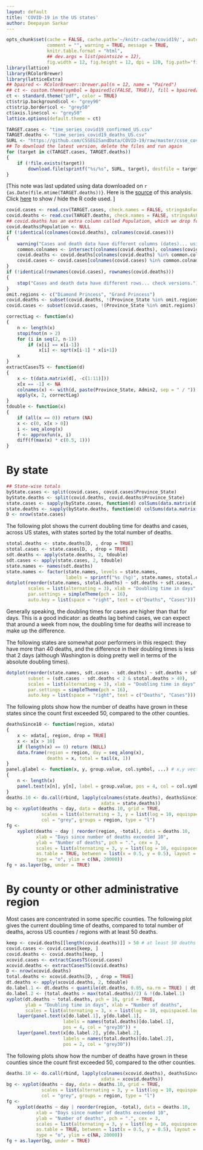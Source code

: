 ```yaml
---
layout: default
title: 'COVID-19 in the US states'
author: Deepayan Sarkar
---
```




```r
opts_chunk$set(cache = FALSE, cache.path='~/knitr-cache/covid19/', autodep = TRUE,
               comment = "", warning = TRUE, message = TRUE,
               knitr.table.format = "html",
			   ## dev.args = list(pointsize = 12),
               fig.width = 12, fig.height = 12, dpi = 120, fig.path='figures/us-')
library(lattice)
library(RColorBrewer)
library(latticeExtra)
## bpaired <- RColorBrewer::brewer.pal(n = 12, name = "Paired")
## ct <- custom.theme(symbol = bpaired[c(FALSE, TRUE)], fill = bpaired[c(TRUE, FALSE)])
ct <- standard.theme("pdf", color = TRUE)
ct$strip.background$col <- "grey90"
ct$strip.border$col <- "grey50"
ct$axis.line$col <- "grey50"
lattice.options(default.theme = ct)
```

```r
TARGET.cases <- "time_series_covid19_confirmed_US.csv"
TARGET.deaths <- "time_series_covid19_deaths_US.csv"
SURL <- "https://github.com/CSSEGISandData/COVID-19/raw/master/csse_covid_19_data/csse_covid_19_time_series"
## To download the latest version, delete the files and run again
for (target in c(TARGET.cases, TARGET.deaths))
{
	if (!file.exists(target))
        download.file(sprintf("%s/%s", SURL, target), destfile = target)
}
```


[This note was last updated using data downloaded on 
`r {as.Date(file.mtime(TARGET.deaths))}`. Here is the
[source](https://github.com/deepayan/deepayan.github.io/blob/master/covid-19/us-states.rmd) of this analysis. Click <a href="#"
data-toggle="collapse" data-target="div.sourceCode"
aria-expanded="true">here</a> to show / hide the R code used. ]


```r
covid.cases <- read.csv(TARGET.cases, check.names = FALSE, stringsAsFactors = FALSE)
covid.deaths <- read.csv(TARGET.deaths, check.names = FALSE, stringsAsFactors = FALSE)
## covid.deaths has an extra column called Population, which we drop for now
covid.deaths$Population <- NULL
if (!identical(colnames(covid.deaths), colnames(covid.cases)))
{
    warning("Cases and death data have different columns (dates)... using common ones.")
    common.colnames <- intersect(colnames(covid.deaths), colnames(covid.cases))
    covid.deaths <- covid.deaths[colnames(covid.deaths) %in% common.colnames]
    covid.cases <- covid.cases[colnames(covid.cases) %in% common.colnames]
}
if (!identical(rownames(covid.cases), rownames(covid.deaths)))
{
    stop("Cases and death data have different rows... check versions.")
}
omit.regions <- c("Diamond Princess", "Grand Princess")
covid.deaths <- subset(covid.deaths, !(Province_State %in% omit.regions))
covid.cases <- subset(covid.cases, !(Province_State %in% omit.regions))
```




```r
correctLag <- function(x)
{
    n <- length(x)
    stopifnot(n > 2)
    for (i in seq(2, n-1))
        if (x[i] == x[i-1])
            x[i] <- sqrt(x[i-1] * x[i+1])
    x
}
extractCasesTS <- function(d)
{
    x <- t(data.matrix(d[, -c(1:11)]))
    x[x == -1] <- NA
    colnames(x) <- with(d, paste(Province_State, Admin2, sep = " / "))
    apply(x, 2, correctLag)
}
tdouble <- function(x)
{
    if (all(x == 0)) return (NA)
    x <- c(0, x[x > 0])
    i <- seq_along(x)
    f <- approxfun(x, i)
    diff(f(max(x) * c(0.5, 1)))
}
```

# By state


```r
## State-wise totals
byState.cases <- split(covid.cases, covid.cases$Province_State)
byState.deaths <- split(covid.deaths, covid.deaths$Province_State)
state.cases <- sapply(byState.cases, function(d) colSums(data.matrix(d[, -c(1:11)])))
state.deaths <- sapply(byState.deaths, function(d) colSums(data.matrix(d[, -c(1:11)])))
D <- nrow(state.cases)
```


The following plot shows the current doubling time for deaths and
cases, across US states, with states sorted by the total number of
deaths.


```r
stotal.deaths <- state.deaths[D, , drop = TRUE]
stotal.cases <- state.cases[D, , drop = TRUE]
sdt.deaths <- apply(state.deaths, 2, tdouble)
sdt.cases <- apply(state.cases, 2, tdouble)
state.names <- names(sdt.deaths)
state.names <- factor(state.names, levels = state.names,
                      labels = sprintf("%s (%g)", state.names, stotal.deaths))
dotplot(reorder(state.names, stotal.deaths) ~ sdt.deaths + sdt.cases,
        scales = list(alternating = 3), xlab = "Doubling time in days",
        par.settings = simpleTheme(pch = 16),
        auto.key = list(space = "right", text = c("Deaths", "Cases")))
```


Generally speaking, the doubling times for cases are higher than that
for days. This is a good indicator: as deaths lag behind cases, we can
expect that around a week from now, the doubling time for deaths will
increase to make up the difference.


The following states are somewhat poor performers in this respect:
they have more than 40 deaths, and the difference in their doubling
times is less that 2 days (although Washington is doing pretty well in
terms of the absolute doubling times).


```r
dotplot(reorder(state.names, sdt.cases - sdt.deaths) ~ sdt.deaths + sdt.cases,
        subset = (sdt.cases - sdt.deaths < 2 & stotal.deaths > 40),
        scales = list(alternating = 3), xlab = "Doubling time in days",
        par.settings = simpleTheme(pch = 16),
        auto.key = list(space = "right", text = c("Deaths", "Cases")))
```

The following plots show how the number of deaths have grown in these
states since the count first exceeded 50, compared to the other
counties.


```r
deathsSince10 <- function(region, xdata)
{
    x <- xdata[, region, drop = TRUE]
    x <- x[x > 10]
    if (length(x) == 0) return (NULL)
    data.frame(region = region, day = seq_along(x),
               deaths = x, total = tail(x, 1))
}
panel.glabel <- function(x, y, group.value, col.symbol, ...) # x,y vectors; group.value scalar
{
    n <- length(x)
    panel.text(x[n], y[n], label = group.value, pos = 4, col = col.symbol, srt = 40)
}
deaths.10 <- do.call(rbind, lapply(colnames(state.deaths), deathsSince10,
                                   xdata = state.deaths))
bg <- xyplot(deaths ~ day, data = deaths.10, grid = TRUE,
             scales = list(alternating = 3, y = list(log = 10, equispaced.log = FALSE)),
             col = "grey", groups = region, type = "l")
fg <- 
    xyplot(deaths ~ day | reorder(region, -total), data = deaths.10,
           xlab = "Days since number of deaths exceeded 10",
           ylab = "Number of deaths", pch = ".", cex = 3, 
           scales = list(alternating = 3, y = list(log = 10, equispaced.log = FALSE)),
           as.table = TRUE, between = list(x = 0.5, y = 0.5), layout = c(4, 5),
           type = "o", ylim = c(NA, 20000))
fg + as.layer(bg, under = TRUE)
```



# By county or other administrative region

Most cases are concentrated in some specific counties. The following
plot gives the current doubling time of deaths, compared to total
number of deaths, across US counties / regions with at least 50
deaths.



```r
keep <- covid.deaths[[length(covid.deaths)]] > 50 # at least 50 deaths
covid.cases <- covid.cases[keep, ]
covid.deaths <- covid.deaths[keep, ]
xcovid.cases <- extractCasesTS(covid.cases)
xcovid.deaths <- extractCasesTS(covid.deaths)
D <- nrow(xcovid.deaths)
total.deaths <- xcovid.deaths[D, , drop = TRUE]
dt.deaths <- apply(xcovid.deaths, 2, tdouble)
do.label.1 <- dt.deaths < quantile(dt.deaths, 0.05, na.rm = TRUE) | dt.deaths > quantile(dt.deaths, 0.95, na.rm = TRUE)
do.label.2 <- (total.deaths > max(total.deaths)/2) & !(do.label.1)
xyplot(dt.deaths ~ total.deaths, pch = 16, grid = TRUE,
       ylab = "Doubling time in days", xlab = "Number of deaths",
       scales = list(alternating = 3, x = list(log = 10, equispaced.log = FALSE))) +
    layer(panel.text(x[do.label.1], y[do.label.1],
                     labels = names(total.deaths)[do.label.1],
                     pos = 4, col = "grey30")) + 
    layer(panel.text(x[do.label.2], y[do.label.2],
                     labels = names(total.deaths)[do.label.2],
                     pos = 2, col = "grey30"))
```


The following plots show how the number of deaths have grown in these
counties since the count first exceeded 50, compared to the other
counties.


```r
deaths.10 <- do.call(rbind, lapply(colnames(xcovid.deaths), deathsSince10,
                                   xdata = xcovid.deaths))
bg <- xyplot(deaths ~ day, data = deaths.10, grid = TRUE,
             scales = list(alternating = 3, y = list(log = 10, equispaced.log = FALSE)),
             col = "grey", groups = region, type = "l")
fg <- 
    xyplot(deaths ~ day | reorder(region, -total), data = deaths.10,
           xlab = "Days since number of deaths exceeded 10",
           ylab = "Number of deaths", pch = ".", cex = 3, 
           scales = list(alternating = 3, y = list(log = 10, equispaced.log = FALSE)),
           as.table = TRUE, between = list(x = 0.5, y = 0.5), layout = c(4, 5),
           type = "o", ylim = c(NA, 20000))
fg + as.layer(bg, under = TRUE)
```

